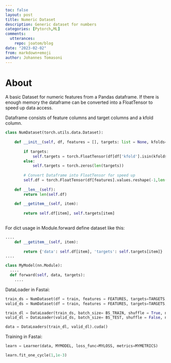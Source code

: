 ```yaml
---
toc: false
layout: post
title: Numeric Dataset
description: Generic dataset for numbers
categories: [Pytorch,ML]
comments:
  utterances:
    repo: joatom/blog
date: "2023-02-02"
from: markdown+emoji
author: Johannes Tomasoni
---
```

# About
A basic Dataset for numeric features from a Pandas dataframe.
If there is enough memory the dataframe can be converted into a FloatTensor to speed up data access.

Dataframe consists of feature columns and target columns and a kfold column.


```python
class NumDataset(torch.utils.data.Dataset):
    
    def __init__(self, df, features = [], targets: list = None, kfolds=[0]):
        
        if targets:
            self.targets = torch.FloatTensor(df[df['kfold'].isin(kfolds)][targets].values.reshape(-1,len(targets)))
        else:
            self.targets = torch.zeros(len(targets))
        
        # Convert Dataframe into FloatTensor for speed up
        self.df = torch.FloatTensor(df[features].values.reshape(-1,len(features)))
    
    def __len__(self):
        return len(self.df)
    
    def __getitem__(self, item):
        
        return self.df[item], self.targets[item]
        
```

For dict usage in Module.forward define dataset like this:

```python
....    
    def __getitem__(self, item):
        
        return {'data': self.df[item], 'targets': self.targets[item]}
....

class MyModel(nn.Module):
  ....
  def forward(self, data, targets):
    ....

```

DataLoader in Fastai:
```python
train_ds = NumDataset(df = train, features = FEATURES, targets=TARGETS, kfolds = [1,2,3,4])
valid_ds = NumDataset(df = train, features = FEATURES, targets=TARGETS, kfolds = [0])

train_dl = DataLoader(train_ds, batch_size= BS_TRAIN, shuffle = True, num_workers = WORKERS) 
valid_dl = DataLoader(valid_ds, batch_size= BS_TEST, shuffle = False, num_workers = WORKERS)

data = DataLoaders(train_dl, valid_dl).cuda() 
```
Training in Fastai:
```python
learn = Learner(data, MYMODEL, loss_func=MYLOSS, metrics=MYMETRICS)

learn.fit_one_cycle(1,1e-3)
```